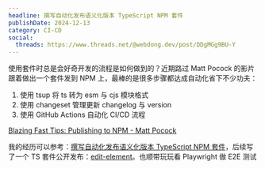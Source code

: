 ```yaml
---
headline: 撰写自动化发布语义化版本 TypeScript NPM 套件
publishDate: 2024-12-13
category: CI-CD
social:
  threads: https://www.threads.net/@webdong.dev/post/DDgMGg9BU-Y
---
```


使用套件时总是会好奇开发的流程是如何做到的？近期路过 Matt Pocock 的影片跟着做出一个套件发到 NPM 上，最棒的是很多步骤都达成自动化省下不少功夫：

1. 使用 tsup 将 ts 转为 esm 与 cjs 模块格式
2. 使用 changeset 管理更新 changelog 与 version
3. 使用 GitHub Actions 自动化 CI/CD 流程

[Blazing Fast Tips: Publishing to NPM - Matt Pocock](https://www.youtube.com/watch?v=eh89VE3Mk5g)

我的经历可以参考：[撰写自动化发布语义化版本 TypeScript NPM 套件](https://www.webdong.dev/post/auto-publish-typescript-package-with-semver-to-npm/)，后续写了一个 TS 套件公开发布：[edit-element](https://github.com/riceball-tw/edit-element)。也顺带玩玩看 Playwright 做 E2E 测试
